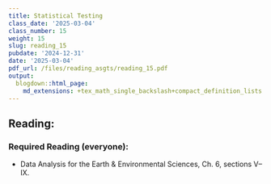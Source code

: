 ```yaml
---
title: Statistical Testing
class_date: '2025-03-04'
class_number: 15
weight: 15
slug: reading_15
pubdate: '2024-12-31'
date: '2025-03-04'
pdf_url: /files/reading_asgts/reading_15.pdf
output:
  blogdown::html_page:
    md_extensions: +tex_math_single_backslash+compact_definition_lists
---
```

## Reading:

### Required Reading (everyone):

* Data Analysis for the Earth & Environmental Sciences, Ch. 6, sections V--IX.

